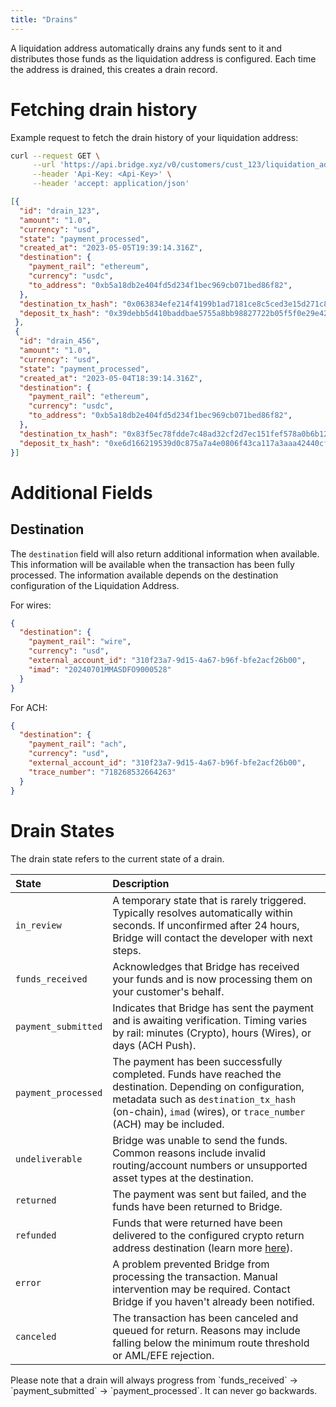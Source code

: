 ```yaml
---
title: "Drains"
---
```


A liquidation address automatically drains any funds sent to it and distributes those funds as the liquidation address is configured. Each time the address is drained, this creates a drain record.

# Fetching drain history

Example request to fetch the drain history of your liquidation address:

```bash Request
curl --request GET \
     --url 'https://api.bridge.xyz/v0/customers/cust_123/liquidation_addresses/addr_123/drains' \
     --header 'Api-Key: <Api-Key>' \
     --header 'accept: application/json'
```

```json Response
[{  
  "id": "drain_123",  
  "amount": "1.0",  
  "currency": "usd",  
  "state": "payment_processed",  
  "created_at": "2023-05-05T19:39:14.316Z",
  "destination": {
    "payment_rail": "ethereum",
    "currency": "usdc",
    "to_address": "0xb5a18db2e404fd5d234f1bec969cb071bed86f82",
  },
  "destination_tx_hash": "0x063834efe214f4199b1ad7181ce8c5ced3e15d271c8e866da7c89e86ee629cfb",
  "deposit_tx_hash": "0x39debb5d410baddbae5755a8bb98827722b05f5f0e29e428239bf30fc7af2891"
 },  
 {  
  "id": "drain_456",  
  "amount": "1.0",  
  "currency": "usd",  
  "state": "payment_processed",  
  "created_at": "2023-05-04T18:39:14.316Z",
  "destination": {
    "payment_rail": "ethereum",
    "currency": "usdc",
    "to_address": "0xb5a18db2e404fd5d234f1bec969cb071bed86f82",
  },
  "destination_tx_hash": "0x83f5ec78fdde7c48ad32cf2d7ec151fef578a0b6b123e37211a438521b234628",
  "deposit_tx_hash": "0xe6d166219539d0c875a7a4e0806f43ca117a3aaa42440cf875b6e3398fb09060"
}]
```

# **Additional Fields**

## **Destination**

The `destination` field will also return additional information when available. This information will be available when the transaction has been fully processed. The information available depends on the destination configuration of the Liquidation Address.

For wires:

```json
{
  "destination": {
    "payment_rail": "wire",
    "currency": "usd",
    "external_account_id": "310f23a7-9d15-4a67-b96f-bfe2acf26b00",
    "imad": "20240701MMASDFO9000528"
  }
}
```

For ACH:

```json
{
  "destination": {
    "payment_rail": "ach",
    "currency": "usd",
    "external_account_id": "310f23a7-9d15-4a67-b96f-bfe2acf26b00",
    "trace_number": "718268532664263"
  }
}
```

# **Drain States**

The drain state refers to the current state of a drain. 

| **State**           | **Description**                                                                                                                                                                                                          |
| :------------------ | :----------------------------------------------------------------------------------------------------------------------------------------------------------------------------------------------------------------------- |
| `in_review`         | A temporary state that is rarely triggered. Typically resolves automatically within seconds. If unconfirmed after 24 hours, Bridge will contact the developer with next steps.                                           |
| `funds_received`    | Acknowledges that Bridge has received your funds and is now processing them on your customer's behalf.                                                                                                                   |
| `payment_submitted` | Indicates that Bridge has sent the payment and is awaiting verification. Timing varies by rail: minutes (Crypto), hours (Wires), or days (ACH Push).                                                                     |
| `payment_processed` | The payment has been successfully completed. Funds have reached the destination. Depending on configuration, metadata such as `destination_tx_hash` (on-chain), `imad` (wires), or `trace_number` (ACH) may be included. |
| `undeliverable`     | Bridge was unable to send the funds. Common reasons include invalid routing/account numbers or unsupported asset types at the destination.                                                                               |
| `returned`          | The payment was sent but failed, and the funds have been returned to Bridge.                                                                                                                                             |
| `refunded`          | Funds that were returned have been delivered to the configured crypto return address destination (learn more [here](/orchestration/transfer/returns)).                                                                   |
| `error`             | A problem prevented Bridge from processing the transaction. Manual intervention may be required. Contact Bridge if you haven't already been notified.                                                                    |
| `canceled`          | The transaction has been canceled and queued for return. Reasons may include falling below the minimum route threshold or AML/EFE rejection.                                                                             |

<Note>
  Please note that a drain will always progress from `funds_received` → `payment_submitted` → `payment_processed`. It can never go backwards.
</Note>